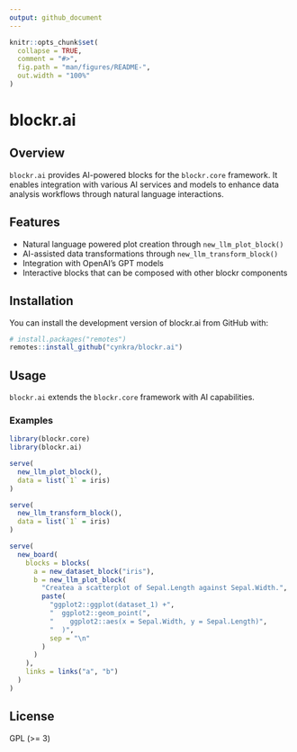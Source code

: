 ```yaml
---
output: github_document
---
```


<!-- README.md is generated from README.Rmd. Please edit that file -->

```r
knitr::opts_chunk$set(
  collapse = TRUE,
  comment = "#>",
  fig.path = "man/figures/README-",
  out.width = "100%"
)
```

# blockr.ai

<!-- badges: start -->
<!-- badges: end -->

## Overview

`blockr.ai` provides AI-powered blocks for the `blockr.core` framework. It enables integration with various AI services and models to enhance data analysis workflows through natural language interactions.

## Features

- Natural language powered plot creation through `new_llm_plot_block()`
- AI-assisted data transformations through `new_llm_transform_block()`
- Integration with OpenAI's GPT models
- Interactive blocks that can be composed with other blockr components

## Installation

You can install the development version of blockr.ai from GitHub with:

```r
# install.packages("remotes")
remotes::install_github("cynkra/blockr.ai")
```

## Usage

`blockr.ai` extends the `blockr.core` framework with AI capabilities.

### Examples

```r
library(blockr.core)
library(blockr.ai)

serve(
  new_llm_plot_block(),
  data = list(`1` = iris)
)

serve(
  new_llm_transform_block(),
  data = list(`1` = iris)
)

serve(
  new_board(
    blocks = blocks(
      a = new_dataset_block("iris"),
      b = new_llm_plot_block(
        "Createa a scatterplot of Sepal.Length against Sepal.Width.",
        paste(
          "ggplot2::ggplot(dataset_1) +",
          "  ggplot2::geom_point(",
          "    ggplot2::aes(x = Sepal.Width, y = Sepal.Length)",
          "  )",
          sep = "\n"
        )
      )
    ),
    links = links("a", "b")
  )
)
```

## License

GPL (>= 3)
